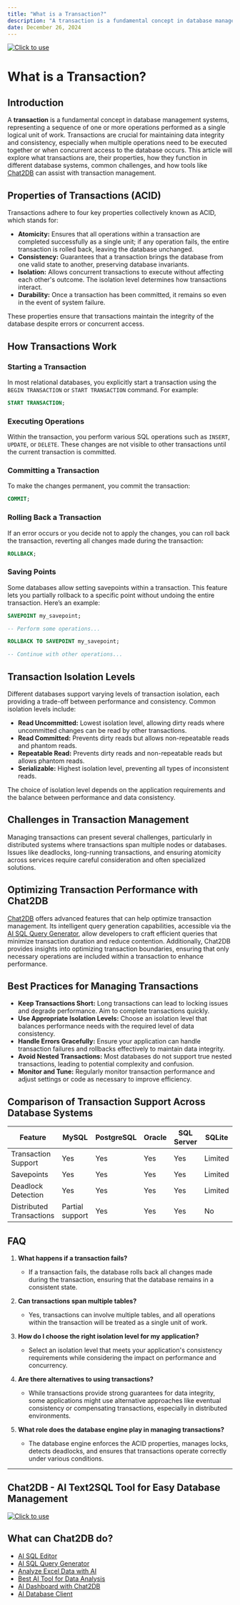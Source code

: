 ```yaml
---
title: "What is a Transaction?"
description: "A transaction is a fundamental concept in database management systems, representing a sequence of one or more operations performed as a single logical unit of work."
date: December 26, 2024
---
```

[![Click to use](/image/blog/bg/chat2db1.png)](https://app.chat2db.ai/)
# What is a Transaction?

## Introduction

A **transaction** is a fundamental concept in database management systems, representing a sequence of one or more operations performed as a single logical unit of work. Transactions are crucial for maintaining data integrity and consistency, especially when multiple operations need to be executed together or when concurrent access to the database occurs. This article will explore what transactions are, their properties, how they function in different database systems, common challenges, and how tools like [Chat2DB](https://chat2db.ai) can assist with transaction management.

## Properties of Transactions (ACID)

Transactions adhere to four key properties collectively known as ACID, which stands for:

- **Atomicity:** Ensures that all operations within a transaction are completed successfully as a single unit; if any operation fails, the entire transaction is rolled back, leaving the database unchanged.
- **Consistency:** Guarantees that a transaction brings the database from one valid state to another, preserving database invariants.
- **Isolation:** Allows concurrent transactions to execute without affecting each other's outcome. The isolation level determines how transactions interact.
- **Durability:** Once a transaction has been committed, it remains so even in the event of system failure.

These properties ensure that transactions maintain the integrity of the database despite errors or concurrent access.

## How Transactions Work

### Starting a Transaction

In most relational databases, you explicitly start a transaction using the `BEGIN TRANSACTION` or `START TRANSACTION` command. For example:

```sql
START TRANSACTION;
```

### Executing Operations

Within the transaction, you perform various SQL operations such as `INSERT`, `UPDATE`, or `DELETE`. These changes are not visible to other transactions until the current transaction is committed.

### Committing a Transaction

To make the changes permanent, you commit the transaction:

```sql
COMMIT;
```

### Rolling Back a Transaction

If an error occurs or you decide not to apply the changes, you can roll back the transaction, reverting all changes made during the transaction:

```sql
ROLLBACK;
```

### Saving Points

Some databases allow setting savepoints within a transaction. This feature lets you partially rollback to a specific point without undoing the entire transaction. Here’s an example:

```sql
SAVEPOINT my_savepoint;

-- Perform some operations...

ROLLBACK TO SAVEPOINT my_savepoint;

-- Continue with other operations...
```

## Transaction Isolation Levels

Different databases support varying levels of transaction isolation, each providing a trade-off between performance and consistency. Common isolation levels include:

- **Read Uncommitted:** Lowest isolation level, allowing dirty reads where uncommitted changes can be read by other transactions.
- **Read Committed:** Prevents dirty reads but allows non-repeatable reads and phantom reads.
- **Repeatable Read:** Prevents dirty reads and non-repeatable reads but allows phantom reads.
- **Serializable:** Highest isolation level, preventing all types of inconsistent reads.

The choice of isolation level depends on the application requirements and the balance between performance and data consistency.

## Challenges in Transaction Management

Managing transactions can present several challenges, particularly in distributed systems where transactions span multiple nodes or databases. Issues like deadlocks, long-running transactions, and ensuring atomicity across services require careful consideration and often specialized solutions.

## Optimizing Transaction Performance with Chat2DB

[Chat2DB](https://chat2db.ai) offers advanced features that can help optimize transaction management. Its intelligent query generation capabilities, accessible via the [AI SQL Query Generator](https://chat2db.ai/feature/ai-sql-query-generator), allow developers to craft efficient queries that minimize transaction duration and reduce contention. Additionally, Chat2DB provides insights into optimizing transaction boundaries, ensuring that only necessary operations are included within a transaction to enhance performance.

## Best Practices for Managing Transactions

- **Keep Transactions Short:** Long transactions can lead to locking issues and degrade performance. Aim to complete transactions quickly.
- **Use Appropriate Isolation Levels:** Choose an isolation level that balances performance needs with the required level of data consistency.
- **Handle Errors Gracefully:** Ensure your application can handle transaction failures and rollbacks effectively to maintain data integrity.
- **Avoid Nested Transactions:** Most databases do not support true nested transactions, leading to potential complexity and confusion.
- **Monitor and Tune:** Regularly monitor transaction performance and adjust settings or code as necessary to improve efficiency.

## Comparison of Transaction Support Across Database Systems

| Feature                  | MySQL                               | PostgreSQL                          | Oracle                             | SQL Server                        | SQLite                           |
|--------------------------|-------------------------------------|-------------------------------------|------------------------------------|-----------------------------------|----------------------------------|
| Transaction Support       | Yes                                 | Yes                                 | Yes                                | Yes                               | Limited                          |
| Savepoints                | Yes                                 | Yes                                 | Yes                                | Yes                               | Limited                          |
| Deadlock Detection        | Yes                                 | Yes                                 | Yes                                | Yes                               | Limited                          |
| Distributed Transactions  | Partial support                     | Yes                                 | Yes                                | Yes                               | No                              |

## FAQ

1. **What happens if a transaction fails?**
   - If a transaction fails, the database rolls back all changes made during the transaction, ensuring that the database remains in a consistent state.

2. **Can transactions span multiple tables?**
   - Yes, transactions can involve multiple tables, and all operations within the transaction will be treated as a single unit of work.

3. **How do I choose the right isolation level for my application?**
   - Select an isolation level that meets your application's consistency requirements while considering the impact on performance and concurrency.

4. **Are there alternatives to using transactions?**
   - While transactions provide strong guarantees for data integrity, some applications might use alternative approaches like eventual consistency or compensating transactions, especially in distributed environments.

5. **What role does the database engine play in managing transactions?**
   - The database engine enforces the ACID properties, manages locks, detects deadlocks, and ensures that transactions operate correctly under various conditions.

---

## Chat2DB - AI Text2SQL Tool for Easy Database Management

[![Click to use](/image/blog/chat2db.png)](https://app.chat2db.ai/)

## What can Chat2DB do?

- [AI SQL Editor](https://chat2db.ai/feature/AI%20SQL%20Editor)
- [AI SQL Query Generator](https://chat2db.ai/feature/AI%20SQL%20Query%20Generator)
- [Analyze Excel Data with AI](https://chat2db.ai/feature/Analyze%20Excel%20Data%20with%20AI)
- [Best AI Tool for Data Analysis](https://chat2db.ai/feature/Best%20AI%20Tool%20for%20Data%20Analysis)
- [AI Dashboard with Chat2DB](https://chat2db.ai/feature/AI%20Dashboard%20with%20Chat2DB)
- [AI Database Client](https://chat2db.ai/feature/AI%20Database%20Client)
